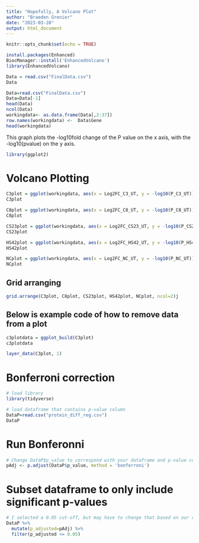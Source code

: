 ```yaml
---
title: "Hopefully, A Volcano Plot"
author: "Braeden Grenier"
date: "2023-03-28"
output: html_document
---
```


```r
knitr::opts_chunk$set(echo = TRUE)
```

```r
install.packages(Enhanced)
BiocManager::install('EnhancedVolcano')
library(EnhancedVolcano)
```

```r
Data = read.csv("FinalData.csv")
Data
```

```r
Data=read.csv("FinalData.csv")
Data=Data[-1]
head(Data)
ncol(Data)
workingdata<- as.data.frame(Data[,2:37])
row.names(workingdata) <-  Data$Gene
head(workingdata)
```


This graph plots the -log10fold change of the P value on the x axis, with the -log10(pvalue) on the y axis. 
```r
library(ggplot2)
```

# Volcano Plotting
```r
C3plot = ggplot(workingdata, aes(x = Log2FC_C3_UT, y = -log10(P_C3_UT))) + geom_point(aes(color = ifelse(P_C3_UT < 0.05 & abs(Log2FC_C3_UT) > 1, "Significant", "Not Significant"))) + guides(color = guide_legend(title = NULL)) + xlab("Log2 Fold Change") + ylab("-log10 P Value") + ggtitle("pH3") + theme_classic()
C3plot

C8plot = ggplot(workingdata, aes(x = Log2FC_C8_UT, y = -log10(P_C8_UT))) + geom_point(aes(color = ifelse(P_C8_UT < 0.05 & abs(Log2FC_C8_UT) > 1, "Significant", "Not Significant"))) + guides(color = guide_legend(title = NULL)) + xlab("Log2 Fold Change") + ylab("-log10 P Value") + ggtitle("pH8") + theme_classic()
C8plot

CS23plot = ggplot(workingdata, aes(x = Log2FC_CS23_UT, y = -log10(P_CS23_UT))) + geom_point(aes(color = ifelse(P_CS23_UT < 0.05 & abs(Log2FC_CS23_UT) > 1, "Significant", "Not Significant"))) + guides(color = guide_legend(title = NULL)) + xlab("Log2 Fold Change") + ylab("-log10 P Value") + ggtitle("23*C") + theme_classic()
CS23plot

HS42plot = ggplot(workingdata, aes(x = Log2FC_HS42_UT, y = -log10(P_HS42_UT))) + geom_point(aes(color = ifelse(P_HS42_UT < 0.05 & abs(Log2FC_HS42_UT) > 1, "Significant", "Not Significant"))) + guides(color = guide_legend(title = NULL)) + xlab("Log2 Fold Change") + ylab("-log10 P Value") + ggtitle("42*C") + theme_classic()
HS42plot

NCplot = ggplot(workingdata, aes(x = Log2FC_NC_UT, y = -log10(P_NC_UT))) + geom_point(aes(color = ifelse(P_NC_UT < 0.05 & abs(Log2FC_NC_UT) > 1, "Significant", "Not Significant"))) + guides(color = guide_legend(title = NULL)) + xlab("Log2 Fold Change") + ylab("-log10 P Value") + ggtitle("NaCl") + theme_classic()
NCplot
```

## Grid arranging
```r
grid.arrange(C3plot, C8plot, CS23plot, HS42plot, NCplot, ncol=2)j
```

## Below is example code of how to remove data from a plot
```r
c3plotdata = ggplot_build(C3plot)
c3plotdata

layer_data(C3plot, 1)
```

# Bonferroni correction
```r
# load library
library(tidyverse)

# load dataframe that contains p-value column 
DataP=read.csv("protein_diff_reg.csv")
DataP
```

# Run Bonferonni 
```r
# Change DataP$p_value to correspond with your dataframe and p-value column name 
pAdj <- p.adjust(DataP$p_value, method = 'bonferroni')
```

# Subset dataframe to only include significant p-values
```r
# I selected a 0.05 cut-off, but may have to change that based on our results 
DataP %>% 
  mutate(p_adjusted=pAdj) %>%
  filter(p_adjusted <= 0.05)
```
